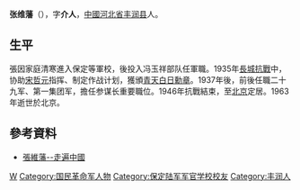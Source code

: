 {{Infobox Officeholder
|姓名=張維藩
|圖像=File:張維藩.jpg
|圖像大小=200px
|圖像說明=  
| 字       = 
| 號       = 
| 別名     = 
| 出生名   = 
| 出生日期 = ？年？月？日
| 出生地點 = 
| 逝世日期 = ？年？月？日
| 逝世地點 = 
| 死因     = 
| 墓地     = 
| 墓地座標 = 
| 籍貫     = 
| 政黨     = 
| 其他政黨 = 
| parents    = 
| 配偶     = 
| 伴侶     = 
| relatives  =  
| children  =  
| 母校     = 
| 著作     = 
| 簽名     = 
| 腳註     = 
| past     = 
}}
'''张维藩'''（{{bd|1892年||1963年|}}），字'''介人'''，[[中國|中國]][[河北省|河北省]][[丰润县|丰润县]]人。

==生平==
張因家庭清寒進入保定等軍校，後投入冯玉祥部队任軍職。1935年[[長城抗戰|長城抗戰]]中，协助[[宋哲元|宋哲元]]指挥、制定作战计划，獲頒[[青天白日勳章|青天白日勳章]]。1937年後，前後任職二十九军、第一集团军，擔任参谋长重要職位。1946年抗戰結束，至[[北京|北京]]定居。1963年逝世於北京。

== 參考資料 ==
*[https://web.archive.org/web/20160304121046/http://www.elycn.com/hb/ts/ts15/014.htm 張維藩--走遍中國]

{{DEFAULTSORT:Z}}
[[Category:张姓|W]]
[[Category:国民革命军人物|Category:国民革命军人物]]
[[Category:保定陆军军官学校校友|Category:保定陆军军官学校校友]]
[[Category:丰润人|Category:丰润人]]